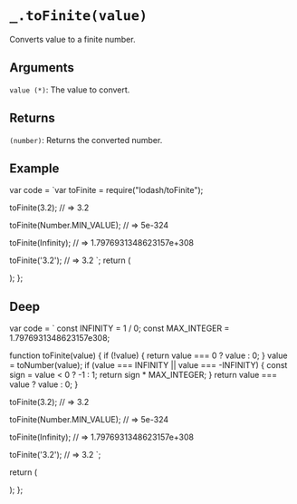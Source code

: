 # `_.toFinite(value)`

Converts value to a finite number.

## Arguments

`value (*)`: The value to convert.

## Returns

`(number)`: Returns the converted number.  

## Example


  var code = `var toFinite = require("lodash/toFinite");
 
toFinite(3.2);
// => 3.2
 
toFinite(Number.MIN_VALUE);
// => 5e-324
 
toFinite(Infinity);
// => 1.7976931348623157e+308
 
toFinite('3.2');
// => 3.2
`;
  return (
    <div>
      <Embed source={code} />
    </div>
  );
};

<Demo />

## Deep

  var code = `
const INFINITY = 1 / 0;
const MAX_INTEGER = 1.7976931348623157e308;

function toFinite(value) {
    if (!value) {
        return value === 0 ? value : 0;
    }
    value = toNumber(value);
    if (value === INFINITY || value === -INFINITY) {
        const sign = value < 0 ? -1 : 1;
        return sign * MAX_INTEGER;
    }
    return value === value ? value : 0;
}

toFinite(3.2);
// => 3.2
 
toFinite(Number.MIN_VALUE);
// => 5e-324
 
toFinite(Infinity);
// => 1.7976931348623157e+308
 
toFinite('3.2');
// => 3.2
`;

return (

<div>
  <Embed source={code} />
</div>
); 
};

<DeepDemo />
